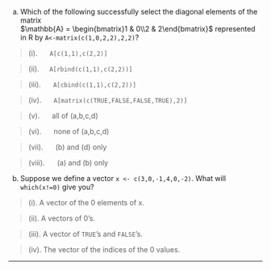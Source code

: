 (a) 
Which of the following successfully select the diagonal elements of the matrix  
$\mathbb{A} = \begin{bmatrix}1 & 0\\2 & 2\end{bmatrix}$ represented in R by `A<-matrix(c(1,0,2,2),2,2)`?

> (i). $\quad$ `A[c(1,1),c(2,2)]`

> (ii).$\quad$ `A[rbind(c(1,1),c(2,2))]`

> (iii). $\quad$  `A[cbind(c(1,1),c(2,2))]`

> (iv). $\quad$ `A[matrix(c(TRUE,FALSE,FALSE,TRUE),2)]`

> (v). $\quad$ all of (a,b,c,d)

> (vi). $\quad$ none of (a,b,c,d)

> (vii). $\quad$ (b) and (d) only 

> (viii). $\quad$ (a) and (b) only
 
 
 
(b)
Suppose we define a vector `x <- c(3,0,-1,4,0,-2)`. What will `which(x!=0)` give you?

> (i). A vector of the 0 elements of x.

> (ii). A vectors of 0's.

> (iii). A vector of `TRUE`'s and `FALSE`'s.

> (iv). The vector of the indices of the 0 values.


----------------

